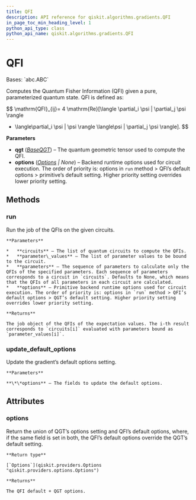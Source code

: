 ```yaml
---
title: QFI
description: API reference for qiskit.algorithms.gradients.QFI
in_page_toc_min_heading_level: 1
python_api_type: class
python_api_name: qiskit.algorithms.gradients.QFI
---
```


# QFI

<Class id="qiskit.algorithms.gradients.QFI" github="https://github.com/qiskit/qiskit/tree/stable/0.23/qiskit/algorithms/gradients/qfi.py" signature="QFI(qgt, options=None)">
  Bases: `abc.ABC`

  Computes the Quantum Fisher Information (QFI) given a pure, parameterized quantum state. QFI is defined as:

  $$
  \mathrm{QFI}_{ij}= 4 \mathrm{Re}[\langle \partial_i \psi | \partial_j \psi \rangle
  - \langle\partial_i \psi | \psi \rangle \langle\psi | \partial_j \psi \rangle].
  $$

  **Parameters**

  *   **qgt** ([*BaseQGT*](qiskit.algorithms.gradients.BaseQGT "qiskit.algorithms.gradients.BaseQGT")) – The quantum geometric tensor used to compute the QFI.
  *   **options** ([*Options*](qiskit.providers.Options "qiskit.providers.Options") *| None*) – Backend runtime options used for circuit execution. The order of priority is: options in `run` method > QFI’s default options > primitive’s default setting. Higher priority setting overrides lower priority setting.

  ## Methods

  ### run

  <Function id="qiskit.algorithms.gradients.QFI.run" signature="QFI.run(circuits, parameter_values, parameters=None, **options)">
    Run the job of the QFIs on the given circuits.

    **Parameters**

    *   **circuits** – The list of quantum circuits to compute the QFIs.
    *   **parameter\_values** – The list of parameter values to be bound to the circuit.
    *   **parameters** – The sequence of parameters to calculate only the QFIs of the specified parameters. Each sequence of parameters corresponds to a circuit in `circuits`. Defaults to None, which means that the QFIs of all parameters in each circuit are calculated.
    *   **options** – Primitive backend runtime options used for circuit execution. The order of priority is: options in `run` method > QFI’s default options > QGT’s default setting. Higher priority setting overrides lower priority setting.

    **Returns**

    The job object of the QFIs of the expectation values. The i-th result corresponds to `circuits[i]` evaluated with parameters bound as `parameter_values[i]`.
  </Function>

  ### update\_default\_options

  <Function id="qiskit.algorithms.gradients.QFI.update_default_options" signature="QFI.update_default_options(**options)">
    Update the gradient’s default options setting.

    **Parameters**

    **\*\*options** – The fields to update the default options.
  </Function>

  ## Attributes

  ### options

  <Attribute id="qiskit.algorithms.gradients.QFI.options" name="options">
    Return the union of QGT’s options setting and QFI’s default options, where, if the same field is set in both, the QFI’s default options override the QGT’s default setting.

    **Return type**

    [`Options`](qiskit.providers.Options "qiskit.providers.options.Options")

    **Returns**

    The QFI default + QGT options.
  </Attribute>
</Class>

